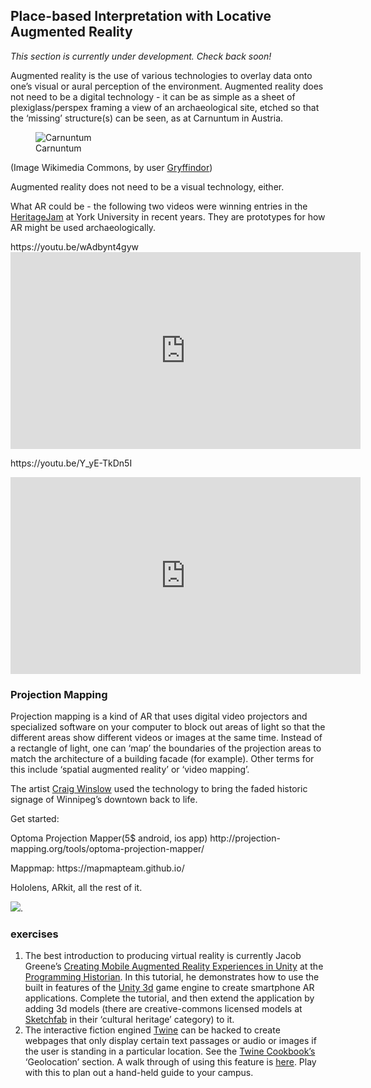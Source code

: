 ## Place-based Interpretation with Locative Augmented Reality

<div class="rmdcaution"> _This section is currently under development. Check back soon!_ </div>

Augmented reality is the use of various technologies to overlay data onto one's visual or aural perception of the environment. Augmented reality does not need to be a digital technology - it can be as simple as a sheet of plexiglass/perspex framing a view of an archaeological site, etched so that the 'missing' structure(s) can be seen, as at Carnuntum in Austria.

![Carnuntum](images/Heidentor_Carnuntum_4487.jpg)

(Image Wikimedia Commons, by user [Gryffindor](https://commons.wikimedia.org/wiki/User:Gryffindor))

Augmented reality does not need to be a visual technology, either. 

What AR could be - the following two videos were winning entries in the [HeritageJam](http://www.heritagejam.org/) at York University in recent years. They are prototypes for how AR might be used archaeologically. 

https://youtu.be/wAdbynt4gyw
<iframe width="560" height="315" src="https://www.youtube.com/embed/wAdbynt4gyw" frameborder="0" allow="autoplay; encrypted-media" allowfullscreen></iframe>


https://youtu.be/Y_yE-TkDn5I

<iframe width="560" height="315" src="https://www.youtube.com/embed/Y_yE-TkDn5I" frameborder="0" allow="autoplay; encrypted-media" allowfullscreen></iframe>

### Projection Mapping

Projection mapping is a kind of AR that uses digital video projectors and specialized software on your computer to block out areas of light so that the different areas show different videos or images at the same time. Instead of a rectangle of light, one can 'map' the boundaries of the projection areas to match the architecture of a building facade (for example). Other terms for this include 'spatial augmented reality' or 'video mapping'.

The artist [Craig Winslow](http://craigwinslow.com/work/lightcapsules/) used the technology to bring the faded historic signage of Winnipeg's downtown back to life. 

Get started:

Optoma Projection Mapper(5$ android, ios app) http://projection-mapping.org/tools/optoma-projection-mapper/

Mappmap: https://mapmapteam.github.io/
 
Hololens, ARkit, all the rest of it.

<img src="http://craigwinslow.com/wp-content/uploads/2016/07/006-Portland-ME_PROMO.gif">.




### exercises

1. The best introduction to producing virtual reality is currently Jacob Greene's [Creating Mobile Augmented Reality Experiences in Unity](https://programminghistorian.org/en/lessons/creating-mobile-augmented-reality-experiences-in-unity#setting-up-unity-for-ar-development) at the [Programming Historian](https://programminghistorian.org). In this tutorial, he demonstrates how to use the built in features of the [Unity 3d](https://unity3d.com) game engine to create smartphone AR applications. Complete the tutorial, and then extend the application by adding 3d models (there are creative-commons licensed models at [Sketchfab](https://sketchfab.com) in their 'cultural heritage' category) to it. 
2. The interactive fiction engined [Twine](https://twinery.org) can be hacked to create webpages that only display certain text passages or audio or images if the user is standing in a particular location. See the [Twine Cookbook's](https://twinery.org/cookbook/) 'Geolocation' section. A walk through of using this feature is [here](https://github.com/shawngraham/ar-archaeology/blob/master/workshop%20materials/Hacking%20Twine%20to%20make%20a%20location-based%20game.md). Play with this to plan out a hand-held guide to your campus.

